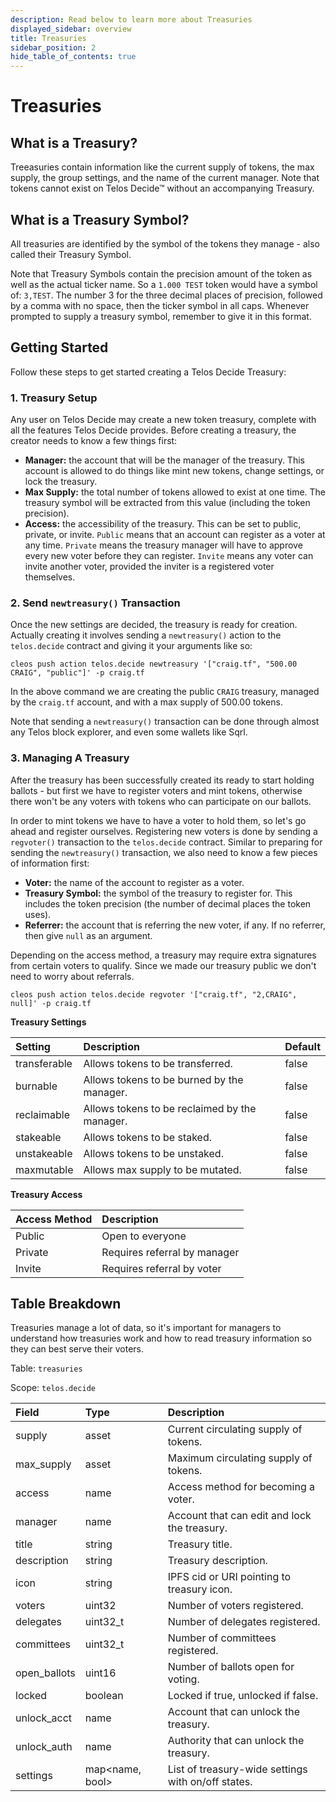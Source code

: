 ```yaml
---
description: Read below to learn more about Treasuries
displayed_sidebar: overview
title: Treasuries
sidebar_position: 2
hide_table_of_contents: true
---
```



# Treasuries

## **What is a Treasury?**

Treeasuries contain information like the current supply of tokens, the max supply, the group settings, and the name of the current manager. Note that tokens cannot exist on Telos Decide™ without an accompanying Treasury.

## **What is a Treasury Symbol?**

All treasuries are identified by the symbol of the tokens they manage - also called their Treasury Symbol.

Note that Treasury Symbols contain the precision amount of the token as well as the actual ticker name. So a `1.000 TEST` token would have a symbol of: `3,TEST`. The number 3 for the three decimal places of precision, followed by a comma with no space, then the ticker symbol in all caps. Whenever prompted to supply a treasury symbol, remember to give it in this format.

## Getting Started

Follow these steps to get started creating a Telos Decide Treasury:

### 1. Treasury Setup

Any user on Telos Decide may create a new token treasury, complete with all the features Telos Decide provides. Before creating a treasury, the creator needs to know a few things first:

* **Manager:** the account that will be the manager of the treasury. This account is allowed to do things like mint new tokens, change settings, or lock the treasury.
* **Max Supply:** the total number of tokens allowed to exist at one time. The treasury symbol will be extracted from this value \(including the token precision\).
* **Access:** the accessibility of the treasury. This can be set to public, private, or invite. `Public` means that an account can register as a voter at any time. `Private` means the treasury manager will have to approve every new voter before they can register. `Invite` means any voter can invite another voter, provided the inviter is a registered voter themselves.

### 2. Send `newtreasury()` Transaction

Once the new settings are decided, the treasury is ready for creation. Actually creating it involves sending a `newtreasury()` action to the `telos.decide` contract and giving it your arguments like so:

```text
cleos push action telos.decide newtreasury '["craig.tf", "500.00 CRAIG", "public"]' -p craig.tf
```

In the above command we are creating the public `CRAIG` treasury, managed by the `craig.tf` account, and with a max supply of 500.00 tokens.

Note that sending a `newtreasury()` transaction can be done through almost any Telos block explorer, and even some wallets like Sqrl.

### 3. Managing A Treasury

After the treasury has been successfully created its ready to start holding ballots - but first we have to register voters and mint tokens, otherwise there won't be any voters with tokens who can participate on our ballots.

In order to mint tokens we have to have a voter to hold them, so let's go ahead and register ourselves. Registering new voters is done by sending a `regvoter()` transaction to the `telos.decide` contract. Similar to preparing for sending the `newtreasury()` transaction, we also need to know a few pieces of information first:

* **Voter:** the name of the account to register as a voter.
* **Treasury Symbol:** the symbol of the treasury to register for. This includes the token precision \(the number of decimal places the token uses\).
* **Referrer:** the account that is referring the new voter, if any. If no referrer, then give `null` as an argument.

Depending on the access method, a treasury may require extra signatures from certain voters to qualify. Since we made our treasury public we don't need to worry about referrals.

```text
cleos push action telos.decide regvoter '["craig.tf", "2,CRAIG", null]' -p craig.tf
```

**Treasury Settings**

| Setting | Description | Default |
| :--- | :--- | :--- |
| transferable | Allows tokens to be transferred. | false |
| burnable | Allows tokens to be burned by the manager. | false |
| reclaimable | Allows tokens to be reclaimed by the manager. | false |
| stakeable | Allows tokens to be staked. | false |
| unstakeable | Allows tokens to be unstaked. | false |
| maxmutable | Allows max supply to be mutated. | false |

**Treasury Access**

| Access Method | Description |
| :--- | :--- |
| Public | Open to everyone |
| Private | Requires referral by manager |
| Invite | Requires referral by voter |

## Table Breakdown

Treasuries manage a lot of data, so it's important for managers to understand how treasuries work and how to read treasury information so they can best serve their voters.

Table: `treasuries`

Scope: `telos.decide`

| Field | Type | Description |
| :--- | :--- | :--- |
| supply | asset | Current circulating supply of tokens. |
| max\_supply | asset | Maximum circulating supply of tokens. |
| access | name | Access method for becoming a voter. |
| manager | name | Account that can edit and lock the treasury. |
| title | string | Treasury title. |
| description | string | Treasury description. |
| icon | string | IPFS cid or URI pointing to treasury icon. |
| voters | uint32 | Number of voters registered. |
| delegates | uint32\_t | Number of delegates registered. |
| committees | uint32\_t | Number of committees registered. |
| open\_ballots | uint16 | Number of ballots open for voting. |
| locked | boolean | Locked if true, unlocked if false. |
| unlock\_acct | name | Account that can unlock the treasury. |
| unlock\_auth | name | Authority that can unlock the treasury. |
| settings | map&lt;name, bool&gt; | List of treasury-wide settings with on/off states. |

